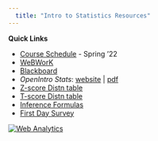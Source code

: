 ```yaml
---
  title: "Intro to Statistics Resources"
---
```

<!-- website theme options to add to .yml file
cerulean, cosmo, flatly, journal, lumen, paper, readable
sandstone, simplex, spacelab, united, yeti -->

  **Quick Links**
  
  - <a href="calendar.html" target="_blank">Course Schedule</a> - Spring '22
  - <a href="https://athena.cs.linfield.edu/webwork2/MATH140-Hitchman/">WeBWorK</a>
  - <a href="https://bblearn.linfield.edu/">Blackboard</a>
   - *OpenIntro Stats*: <a href="https://www.openintro.org/book/os/">website</a> | <a href="main.pdf" targe="_blank">pdf</a>
  - <a href="zdistn.pdf">Z-score Distn table</a>
  - <a href="tdistn.pdf">T-score Distn table</a>
  - <a href="inference_formulas.pdf">Inference Formulas</a>
<!--   - <a href="https://forms.gle/TKiQpEWFD97yeTRn9">Achievement Survey</a> -->
- <a href="https://forms.gle/GhrcLzv7srov9Ucx9">First Day Survey</a>
  




<!-- Default Statcounter code for math 140 resources pages-->
<script type="text/javascript">
var sc_project=12608389;
var sc_invisible=1;
var sc_security="1d868be4";
</script>
<script type="text/javascript"
src="https://www.statcounter.com/counter/counter.js"
async></script>
<noscript><div class="statcounter"><a title="Web Analytics"
href="https://statcounter.com/" target="_blank"><img
class="statcounter"
src="https://c.statcounter.com/12608389/0/1d868be4/1/"
alt="Web Analytics"
referrerPolicy="no-referrer-when-downgrade"></a></div></noscript>
<!-- End of Statcounter Code -->
  

